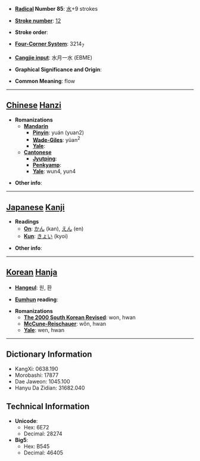 * '''[[Wiktionary:Chinese radical index| Radical]] Number 85''': [[Wiktionary:Chinese radical index 水|水]]+9 strokes

* '''[[Wiktionary:Chinese total strokes index|Stroke number]]''': [[Wiktionary:Chinese total strokes index 12|12]]

* '''Stroke order''': 

* '''[[Wiktionary:Chinese four corner index|Four-Corner System]]''': 3214<sub>7</sub>

* '''[[Wiktionary:Chinese Cangjie index|Cangjie input]]''': 水月一水 (EBME)

* '''Graphical Significance and Origin''': 

* '''Common Meaning''': flow

----

== [[Chinese]] [[Hanzi]] ==

* '''Romanizations'''
** '''[[Mandarin]]'''
*** '''[[Pinyin]]''': yuán (yuan2)
*** '''[[Wade-Giles]]''': yüan<sup>2</sup>
*** '''[[Yale]]''': 
** '''[[Cantonese]]'''
*** '''[[Jyutping]]''':
*** '''[[Penkyamp]]''': 
*** '''[[Yale]]''': wun4, yun4

* '''Other info''': 

----

== [[Japanese]] [[Kanji]] ==

* '''Readings'''
** '''[[On]]''': [[かん]] (kan), [[えん]] (en)
** '''[[Kun]]''': [[きょい]] (kyoi)

* '''Other info''':  

----

== [[Korean]] [[Hanja]] ==

* '''[[Hangeul]]''': 원, 환

* '''[[Eumhun]] reading''': 

* '''Romanizations'''
** '''[[The 2000 South Korean Revised Romanization|The 2000 South Korean Revised]]''': won, hwan
** '''[[McCune-Reischauer]]''': wŏn, hwan
** '''[[Yale]]''': wen, hwan

----

== Dictionary Information ==

* KangXi: 0638.190
* Morobashi: 17877
* Dae Jaweon: 1045.100
* Hanyu Da Zidian: 31682.040

== Technical Information ==

* '''Unicode''':
** Hex: 6E72
** Decimal: 28274
* '''Big5''':
** Hex: B545
** Decimal: 46405